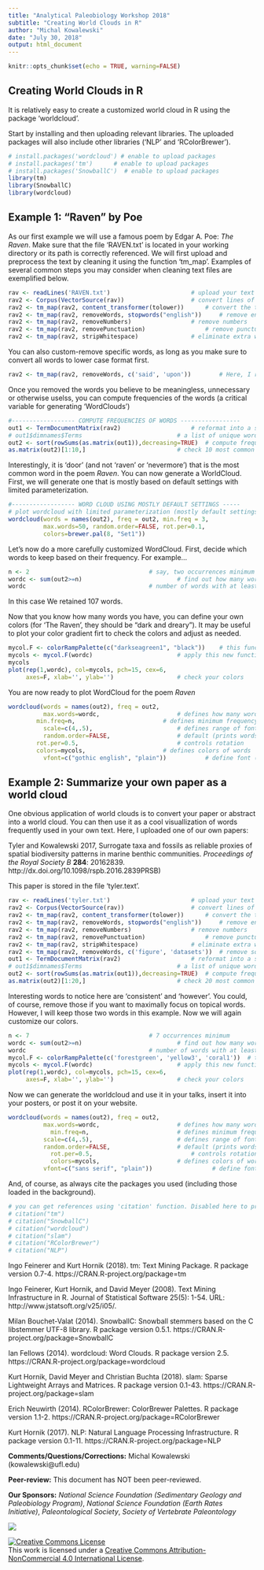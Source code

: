 ```yaml
---
title: "Analytical Paleobiology Workshop 2018"
subtitle: "Creating World Clouds in R" 
author: "Michal Kowalewski"
date: "July 30, 2018"
output: html_document
---
```


```r
knitr::opts_chunk$set(echo = TRUE, warning=FALSE)
```

## Creating World Clouds in R

It is relatively easy to create a customized world cloud in R using the package 'worldcloud'.

Start by installing and then uploading relevant libraries. The uploaded packages will also include other libraries ('NLP' and 'RColorBrewer'). 

```r
# install.packages('wordcloud') # enable to upload packages
# install.packages('tm')      # enable to upload packages
# install.packages('SnowballC')  # enable to upload packages
library(tm)
library(SnowballC)
library(wordcloud)
```


## Example 1: "Raven" by Poe

As our first example we will use a famous poem by Edgar A. Poe: _The Raven_. Make sure that the file 'RAVEN.txt' is located in your working directory or its path is correctly referenced. We will first upload and preprocess the text by cleaning it using the function 'tm_map'. Examples of several common steps you may consider when cleaning text files are exemplified below.

```r
rav <- readLines('RAVEN.txt')						# upload your text file
rav2 <- Corpus(VectorSource(rav))					# convert lines of text into lists
rav2 <- tm_map(rav2, content_transformer(tolower)) 		# convert the text to lower case
rav2 <- tm_map(rav2, removeWords, stopwords("english")) 	# remove english common stopwords
rav2 <- tm_map(rav2, removeNumbers) 		   		# remove numbers
rav2 <- tm_map(rav2, removePunctuation) 				# remove punctuations
rav2 <- tm_map(rav2, stripWhitespace) 				# eliminate extra white spaces
```

You can also custom-remove specific words, as long as you make sure to convert all words to lower case format first.

```r
rav2 <- tm_map(rav2, removeWords, c('said', 'upon')) 		# Here, I removed two words
```

Once you removed the words you believe to be meaningless, unnecessary or otherwise uselss, you can compute frequencies of the words (a critical variable for generating 'WordClouds')

```r
#------------------ COMPUTE FREQUENCIES OF WORDS -----------------
out1 <- TermDocumentMatrix(rav2)					# reformat into a set of lists
# out1$dimnames$Terms							# a list of unique words can be accessed
out2 <- sort(rowSums(as.matrix(out1)),decreasing=TRUE)	# compute frequencies of words
as.matrix(out2)[1:10,]							# check 10 most common words and their frequencies
```

Interestingly, it is 'door' (and not 'raven' or 'nevermore') that is the most common word in the poem _Raven_. You can now generate a WorldCloud. First, we will generate one that is mostly based on default settings with limited parameterization.

```r
#------------------ WORD CLOUD USING MOSTLY DEFAULT SETTINGS -----
# plot wordcloud with limited parameterization (mostly default settings)
wordcloud(words = names(out2), freq = out2, min.freq = 3,
          max.words=50, random.order=FALSE, rot.per=0.1, 
          colors=brewer.pal(8, "Set1"))
```

Let's now do a more carefully customized WordCloud. First, decide which words to keep based on their frequency. For example...

```r
n <- 2									# say, two occurrences minimum
wordc <- sum(out2>=n)							# find out how many words occur 2 times minimum
wordc 									# number of words with at least n occurrences
```

In this case We retained 107 words.

Now that you know how many words you have, you can define your own colors (for 'The Raven', they should be "dark and dreary"). It may be useful to plot your color gradient firt to check the colors and adjust as needed.

```r
mycol.F <- colorRampPalette(c("darkseagreen1", "black"))	# this function creates a function
mycols <- mycol.F(wordc)						# apply this new function to define number of colors
mycols
plot(rep(1,wordc), col=mycols, pch=15, cex=6,
     axes=F, xlab='', ylab='') 					# check your colors
```

You are now ready to plot WordCloud for the poem _Raven_

```r
wordcloud(words = names(out2), freq = out2, 
          max.words=wordc, 						# defines how many words to include
	    min.freq=n,							# defines minimum frequency
          scale=c(4,.5), 						# defines range of fonts sizes of words
          random.order=FALSE, 					# default (prints words in order of their frequency
	    rot.per=0.5, 							# controls rotation
	    colors=mycols,						# defines colors of words
          vfont=c("gothic english", "plain"))			# define font ('gothic english' seems appropriate here)
```


## Example 2: Summarize your own paper as a world cloud

One obvious application of world clouds is to convert your paper or abstract into a world cloud. You can then use it as a cool visuallization of  words frequently used in your own text. Here, I uploaded one of our own papers:

Tyler and Kowalewski 2017, Surrogate taxa and fossils as reliable proxies of spatial biodiversity patterns in marine benthic communities. _Proceedings of the Royal Society B_ __284__: 20162839. http://dx.doi.org/10.1098/rspb.2016.2839PRSB)

This paper is stored in the file 'tyler.text'.

```r
rav <- readLines('tyler.txt')						# upload your text file
rav2 <- Corpus(VectorSource(rav))					# convert lines of text into lists
rav2 <- tm_map(rav2, content_transformer(tolower)) 		# convert the text to lower case
rav2 <- tm_map(rav2, removeWords, stopwords("english")) 	# remove english common stopwords
rav2 <- tm_map(rav2, removeNumbers) 		   		# remove numbers
rav2 <- tm_map(rav2, removePunctuation) 				# remove punctuations
rav2 <- tm_map(rav2, stripWhitespace) 				# eliminate extra white spaces
rav2 <- tm_map(rav2, removeWords, c('figure', 'datasets')) 	# remove some words
out1 <- TermDocumentMatrix(rav2)					# reformat into a set of lists
# out1$dimnames$Terms							# a list of unique words can be accessed
out2 <- sort(rowSums(as.matrix(out1)),decreasing=TRUE)	# compute frequencies of words
as.matrix(out2)[1:20,]							# check 20 most common words and their frequencies
```

Interesting words to notice here are 'consistent' and 'however'. You could, of course, remove those if you want to maximally focus on topical words. However, I will keep those two words in this example. Now we will again customize our colors.

```r
n <- 7									# 7 occurrences minimum
wordc <- sum(out2>=n)							# find out how many words occur 2 times minimum
wordc 									# number of words with at least n occurrences
mycol.F <- colorRampPalette(c('forestgreen', 'yellow3', 'coral1'))	# this function creates a function
mycols <- mycol.F(wordc)						# apply this new function to define number of colors
plot(rep(1,wordc), col=mycols, pch=15, cex=6,
     axes=F, xlab='', ylab='') 					# check your colors
```

Now we can generate the worldcloud and use it in your talks, insert it into your posters, or post it on your website.

```r
wordcloud(words = names(out2), freq = out2, 
          max.words=wordc, 						# defines how many words to include
	        min.freq=n,							# defines minimum frequency
          scale=c(4,.5), 						# defines range of fonts sizes of words
          random.order=FALSE, 					# default (prints words in order of their frequency
	        rot.per=0.5, 							# controls rotation
	        colors=mycols,						# defines colors of words
          vfont=c("sans serif", "plain"))			      # define font
```

And, of course, as always cite the packages you used (including those loaded in the background).

```r
# you can get references using 'citation' function. Disabled here to prevent excessive printout.
# citation("tm")
# citation("SnowballC")
# citation("wordcloud")
# citation("slam")
# citation("RColorBrewer")
# citation("NLP")
```

Ingo Feinerer and Kurt Hornik (2018). tm: Text Mining Package. R package version 0.7-4.
  https://CRAN.R-project.org/package=tm

Ingo Feinerer, Kurt Hornik, and David Meyer (2008). Text Mining Infrastructure in R. Journal of
  Statistical Software 25(5): 1-54. URL: http://www.jstatsoft.org/v25/i05/.

Milan Bouchet-Valat (2014). SnowballC: Snowball stemmers based on the C libstemmer UTF-8 library.
  R package version 0.5.1. https://CRAN.R-project.org/package=SnowballC

Ian Fellows (2014). wordcloud: Word Clouds. R package version 2.5.
  https://CRAN.R-project.org/package=wordcloud

Kurt Hornik, David Meyer and Christian Buchta (2018). slam: Sparse Lightweight Arrays and
  Matrices. R package version 0.1-43. https://CRAN.R-project.org/package=slam

Erich Neuwirth (2014). RColorBrewer: ColorBrewer Palettes. R package version 1.1-2.
  https://CRAN.R-project.org/package=RColorBrewer

Kurt Hornik (2017). NLP: Natural Language Processing Infrastructure. R package version 0.1-11.
  https://CRAN.R-project.org/package=NLP
  
__Comments/Questions/Corrections:__ Michal Kowalewski (kowalewski@ufl.edu)

__Peer-review:__ This document has NOT been peer-reviewed.

__Our Sponsors:__
_National Science Foundation (Sedimentary Geology and Paleobiology Program)_, _National Science Foundation (Earth Rates Initiative)_, _Paleontological Society_, _Society of Vertebrate Paleontology_
 
 
![ ](SponsorsLogoAPW.png)
 
 
<a rel="license" href="http://creativecommons.org/licenses/by-nc/4.0/"><img alt="Creative Commons License" style="border-width:0" src="https://i.creativecommons.org/l/by-nc/4.0/88x31.png" /></a><br />This work is licensed under a <a rel="license" href="http://creativecommons.org/licenses/by-nc/4.0/">Creative Commons Attribution-NonCommercial 4.0 International License</a>.